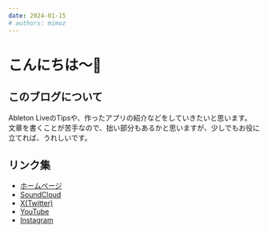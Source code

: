 ```yaml
---
date: 2024-01-15
# authors: mimoz
---
```


# こんにちは～👋

## このブログについて

Ableton LiveのTipsや、作ったアプリの紹介などをしていきたいと思います。  
文章を書くことが苦手なので、拙い部分もあるかと思いますが、少しでもお役に立てれば、うれしいです。

## リンク集

- [ホームページ](https://m1m0zzz.github.io/)
- [SoundCloud](https://soundcloud.com/mimozzz)
- [X(Twitter)](https://twitter.com/m1m0zzz)
- [YouTube](https://www.youtube.com/channel/UCgfte7zixiGJ6ZC6ttu3kfg)
- [Instagram](https://www.instagram.com/m1m0zzz/)
